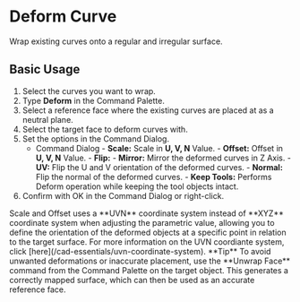 
# Deform Curve

<Reference shortcut="" command="Deform" button="" />

Wrap existing curves onto a regular and irregular surface.

## Basic Usage

1. Select the curves you want to wrap.
2. Type **Deform** in the Command Palette.
3. Select a reference face where the existing curves are placed at as a neutral plane.
4. Select the target face to deform curves with.
5. Set the options in the Command Dialog.
    - <Kst>Command Dialog</Kst>
          - **Scale:** Scale in **U, V, N** Value. 
          - **Offset:** Offset in **U, V, N** Value. 
          - **Flip:** 
                - **Mirror:** Mirror the deformed curves in Z Axis.
                - **UV:** Flip the U and V orientation of the deformed curves.
                - **Normal:** Flip the normal of the deformed curves.
          - **Keep Tools:** Performs Deform operation while keeping the tool objects intact.
6. Confirm with OK in the Command Dialog or right-click.

<VideoPlayer fileName="deform-curve"/>

<Callout type="info" emoji="ℹ️">
Scale and Offset uses a **UVN** coordinate system instead of **XYZ** coordinate system when adjusting the parametric value, allowing you to define the orientation of the deformed objects at a specific point in relation to the target surface. For more information on the UVN coordiante system, click [here](/cad-essentials/uvn-coordinate-system).
</Callout>

<Callout type="info" emoji="💡">
      **Tip** 
To avoid unwanted deformations or inaccurate placement, use the **Unwrap Face** command from the Command Palette on the target object. This generates a correctly mapped surface, which can then be used as an accurate reference face.
<VideoPlayer fileName="deform-curve-unwrap"/>
</Callout>
